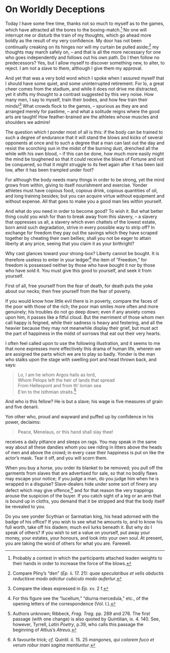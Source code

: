 # On Worldly Deceptions

Today I have some free time, thanks not so much to myself as to the games, which have attracted all the bores to the boxing-match.[^80-1]
No one will interrupt me or disturb the train of my thoughts, which go ahead more boldly as the result of my very confidence.
My door has not been continually creaking on its hinges nor will my curtain be pulled aside;[^80-2] my thoughts may march safely on, -- and that is all the more necessary for one who goes independently and follows out his own path.
Do I then follow no predecessors?
Yes, but I allow myself to discover something new, to alter, to reject.
I am not a slave to them, although I give them my approval.

And yet that was a very bold word which I spoke when I assured myself that I should have some quiet, and some uninterrupted retirement.
For lo, a great cheer comes from the stadium, and while it does not drive me distracted, yet it shifts my thought to a contrast suggested by this very noise.
How many men, I say to myself, train their bodies, and how few train their minds![^80-3]
What crowds flock to the games, -- spurious as they are and arranged merely for pastime, -- and what a solitude reigns where the good arts are taught!
How feather-brained are the athletes whose muscles and shoulders we admire!

The question which I ponder most of all is this: if the body can be trained to such a degree of endurance that it will stand the blows and kicks of several opponents at once and to such a degree that a man can last out the day and resist the scorching sun in the midst of the burning dust, drenched all the while with his own blood, -- if this can be done, how much more easily might the mind be toughened so that it could receive the blows of Fortune and not be conquered, so that it might struggle to its feet again after it has been laid low, after it has been trampled under foot?

For although the body needs many things in order to be strong, yet the mind grows from within, giving to itself nourishment and exercise.
Yonder athletes must have copious food, copious drink, copious quantities of oil, and long training besides; but you can acquire virtue without equipment and without expense.
All that goes to make you a good man lies within yourself.

And what do you need in order to become good?
To wish it.
But what better thing could you wish for than to break away from this slavery, -- a slavery that oppresses us all, a slavery which even chattels of the lowest estate, born amid such degradation, strive in every possible way to strip off?
In exchange for freedom they pay out the savings which they have scraped together by cheating their own bellies; shall *you* not be eager to attain liberty at any price, seeing that you claim it as your birthright?

Why cast glances toward your strong-box?
Liberty cannot be bought.
It is therefore useless to enter in your ledger[^80-4] the item of "Freedom," for freedom is possessed neither by those who have bought it nor by those who have sold it.
You must give this good to yourself, and seek it from yourself.

First of all, free yourself from the fear of death, for death puts the yoke about our necks; then free yourself from the fear of poverty.

If you would know how little evil there is in poverty, compare the faces of the poor with those of the rich; the poor man smiles more often and more genuinely; his troubles do not go deep down; even if any anxiety comes upon him, it passes like a fitful cloud.
But the merriment of those whom men call happy is feigned, while their sadness is heavy and festering, and all the heavier because they may not meanwhile display their grief, but must act the part of happiness in the midst of sorrows that eat out their very hearts.

I often feel called upon to use the following illustration, and it seems to me that none expresses more effectively this drama of human life, wherein we are assigned the parts which we are to play so badly.
Yonder is the man who stalks upon the stage with swelling port and head thrown back, and says:

> Lo, I am he whom Argos hails as lord,  
Whom Pelops left the heir of lands that spread  
From Hellespont and from th' Ionian sea  
E'en to the Isthmian straits.[^80-5]

And who is this fellow?
He is but a slave; his wage is five measures of grain and five denarii.

Yon other who, proud and wayward and puffed up by confidence in his power, declaims:

> Peace, Menelaus, or this hand shall slay thee!

<p style="text-indent: 0">receives a daily pittance and sleeps on rags.
You may speak in the same way about all these dandies whom you see riding in litters above the heads of men and above the crowd; in every case their happiness is put on like the actor's mask.
Tear it off, and you will scorn them.</p>

When you buy a horse, you order its blanket to be removed; you pull off the garments from slaves that are advertised for sale, so that no bodily flaws may escape your notice; if you judge a man, do you judge him when he is wrapped in a disguise?
Slave-dealers hide under some sort of finery any defect which may give offence,[^80-6] and for that reason the very trappings arouse the suspicion of the buyer.
If you catch sight of a leg or an arm that is bound up in cloths, you demand that it be stripped and that the body itself be revealed to you.

Do you see yonder Scythian or Sarmatian king, his head adorned with the badge of his office?
If you wish to see what he amounts to, and to know his full worth, take off his diadem; much evil lurks beneath it.
But why do I speak of others?
If you wish to set a value on yourself, put away your money, your estates, your honours, and look into your own soul.
At present, you are taking the word of others for what you are.
Farewell.

[^80-1]: Probably a contest in which the participants attached leaden weights to their hands in order to increase the force of the blows.

[^80-2]: Compare Pliny's "den" (*Ep.* ii. 17. 21): *quae specularibus et velis obductis reductisve modo adicitur cubiculo modo aufertur*.

[^80-3]: Compare the ideas expressed in *Ep.* xv. 2 f.

[^80-4]: For this figure see the "lucellum," "diurna mercedula," etc., of the opening letters of the correspondence (Vol. I.).

[^80-5]: Authors unknown; Ribbeck, *Frag. Trag.* pp. 289 and 276. The first passage (with one change) is also quoted by Quintilian, ix. 4. 140. See, however, Tyrrell, *Latin Poetry*, p.39, who calls this passage the beginning of Attius's *Atreus*.

[^80-6]: A favourite trick; *cf.* Quintil. ii. 15. 25 *mangones, qui colorem fuco et verum robur inani sagina mentiuntur*.
